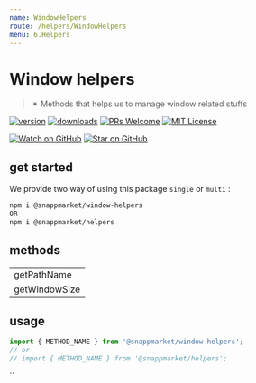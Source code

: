 ```yaml
---
name: WindowHelpers
route: /helpers/WindowHelpers
menu: 6.Helpers
---
```

# Window helpers
> ✴ Methods that helps us to manage window related stuffs

[![version](https://img.shields.io/npm/v/@snappmarket/window-helpers.svg?style=flat-square)](https://www.npmjs.com/package/@snappmarket/window-helpers)
[![downloads](https://img.shields.io/npm/dm/@snappmarket/window-helpers.svg?style=flat-square)](http://www.npmtrends.com/@snappmarket/window-helpers)
[![PRs Welcome](https://img.shields.io/badge/PRs-welcome-brightgreen.svg?style=flat-square)](http://makeapullrequest.com)
[![MIT License](https://img.shields.io/npm/l/@snappmarket/window-helpers.svg?style=flat-square)](https://github.com/snappmarket/frontend-toolbox/tree/master/packages/useDidUpdateEffect/blob/master/LICENSE.md)

[![Watch on GitHub](https://img.shields.io/github/watchers/snappmarket/frontend-toolbox.svg?style=social)](https://github.com/snappmarket/frontend-toolbox/watchers)
[![Star on GitHub](https://img.shields.io/github/stars/snappmarket/frontend-toolbox.svg?style=social)](https://github.com/snappmarket/frontend-toolbox/stargazers)

## get started
We provide two way of using this package `single` or `multi` :
```bash
npm i @snappmarket/window-helpers
OR
npm i @snappmarket/helpers
```

## methods
|        |
| ------ |
| getPathName                                                 |
| getWindowSize                                                 |

## usage
```javascript
import { METHOD_NAME } from '@snappmarket/window-helpers';
// or
// import { METHOD_NAME } from '@snappmarket/helpers';
```
``
